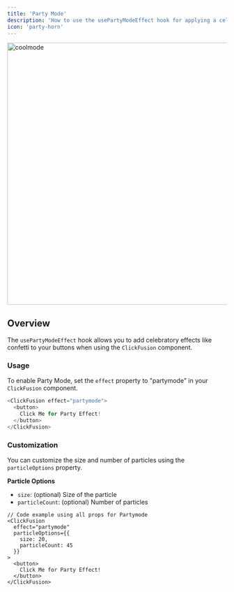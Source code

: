 ---
title: 'Party Mode'
description: 'How to use the usePartyModeEffect hook for applying a celebratory particle effect'
icon: 'party-horn'
---

<img
  className="block"
  src="/images/partymode.gif"
  alt="coolmode"
  height="600px"
/>

## Overview

The `usePartyModeEffect` hook allows you to add celebratory effects like confetti to your buttons when using the `ClickFusion` component.

### Usage

To enable Party Mode, set the `effect` property to "partymode" in your `ClickFusion` component.

```ts
<ClickFusion effect="partymode">
  <button>
    Click Me for Party Effect!
  </button>
</ClickFusion>
```

### Customization

You can customize the size and number of particles using the `particleOptions` property.


**Particle Options**

- `size`: (optional) Size of the particle
- `particleCount`: (optional) Number of particles

```tsx
// Code example using all props for Partymode
<ClickFusion 
  effect="partymode"
  particleOptions={{
    size: 20,
    particleCount: 45
  }}
>
  <button>
    Click Me for Party Effect!
  </button>
</ClickFusion>
```